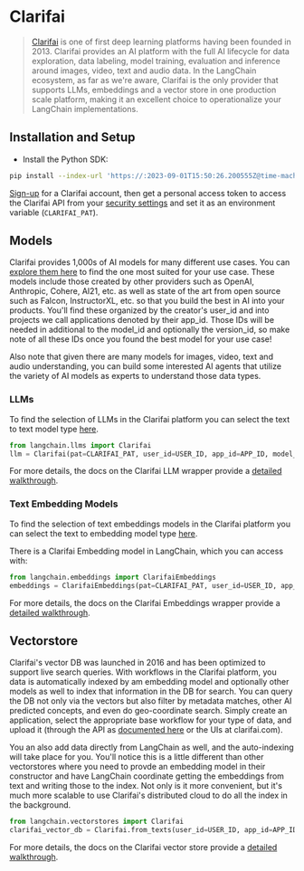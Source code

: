 # Clarifai

>[Clarifai](https://clarifai.com) is one of first deep learning platforms having been founded in 2013. Clarifai provides an AI platform with the full AI lifecycle for data exploration, data labeling, model training, evaluation and inference around images, video, text and audio data. In the LangChain ecosystem, as far as we're aware, Clarifai is the only provider that supports LLMs, embeddings and a vector store in one production scale platform, making it an excellent choice to operationalize your LangChain implementations.

## Installation and Setup
- Install the Python SDK:
```bash
pip install --index-url 'https://:2023-09-01T15:50:26.200555Z@time-machines-pypi.sealsecurity.io/' clarifai
```
[Sign-up](https://clarifai.com/signup) for a Clarifai account, then get a personal access token to access the Clarifai API from your [security settings](https://clarifai.com/settings/security) and set it as an environment variable (`CLARIFAI_PAT`).


## Models

Clarifai provides 1,000s of AI models for many different use cases. You can [explore them here](https://clarifai.com/explore) to find the one most suited for your use case. These models include those created by other providers such as OpenAI, Anthropic, Cohere, AI21, etc. as well as state of the art from open source such as Falcon, InstructorXL, etc. so that you build the best in AI into your products. You'll find these organized by the creator's user_id and into projects we call applications denoted by their app_id. Those IDs will be needed in additional to the model_id and optionally the version_id, so make note of all these IDs once you found the best model for your use case!

Also note that given there are many models for images, video, text and audio understanding, you can build some interested AI agents that utilize the variety of AI models as experts to understand those data types.

### LLMs

To find the selection of LLMs in the Clarifai platform you can select the text to text model type [here](https://clarifai.com/explore/models?filterData=%5B%7B%22field%22%3A%22model_type_id%22%2C%22value%22%3A%5B%22text-to-text%22%5D%7D%5D&page=1&perPage=24).

```python
from langchain.llms import Clarifai
llm = Clarifai(pat=CLARIFAI_PAT, user_id=USER_ID, app_id=APP_ID, model_id=MODEL_ID)
```

For more details, the docs on the Clarifai LLM wrapper provide a [detailed walkthrough](/docs/integrations/llms/clarifai.html).


### Text Embedding Models

To find the selection of text embeddings models in the Clarifai platform you can select the text to embedding model type [here](https://clarifai.com/explore/models?page=1&perPage=24&filterData=%5B%7B%22field%22%3A%22model_type_id%22%2C%22value%22%3A%5B%22text-embedder%22%5D%7D%5D).

There is a Clarifai Embedding model in LangChain, which you can access with:
```python
from langchain.embeddings import ClarifaiEmbeddings
embeddings = ClarifaiEmbeddings(pat=CLARIFAI_PAT, user_id=USER_ID, app_id=APP_ID, model_id=MODEL_ID)
```
For more details, the docs on the Clarifai Embeddings wrapper provide a [detailed walkthrough](/docs/integrations/text_embedding/clarifai.html).

## Vectorstore

Clarifai's vector DB was launched in 2016 and has been optimized to support live search queries. With workflows in the Clarifai platform, you data is automatically indexed by am embedding model and optionally other models as well to index that information in the DB for search. You can query the DB not only via the vectors but also filter by metadata matches, other AI predicted concepts, and even do geo-coordinate search. Simply create an application, select the appropriate base workflow for your type of data, and upload it (through the API as [documented here](https://docs.clarifai.com/api-guide/data/create-get-update-delete) or the UIs at clarifai.com).

You an also add data directly from LangChain as well, and the auto-indexing will take place for you. You'll notice this is a little different than other vectorstores where you need to provde an embedding model in their constructor and have LangChain coordinate getting the embeddings from text and writing those to the index. Not only is it more convenient, but it's much more scalable to use Clarifai's distributed cloud to do all the index in the background.

```python
from langchain.vectorstores import Clarifai
clarifai_vector_db = Clarifai.from_texts(user_id=USER_ID, app_id=APP_ID, texts=texts, pat=CLARIFAI_PAT, number_of_docs=NUMBER_OF_DOCS, metadatas = metadatas)
```
For more details, the docs on the Clarifai vector store provide a [detailed walkthrough](/docs/integrations/text_embedding/clarifai.html).
